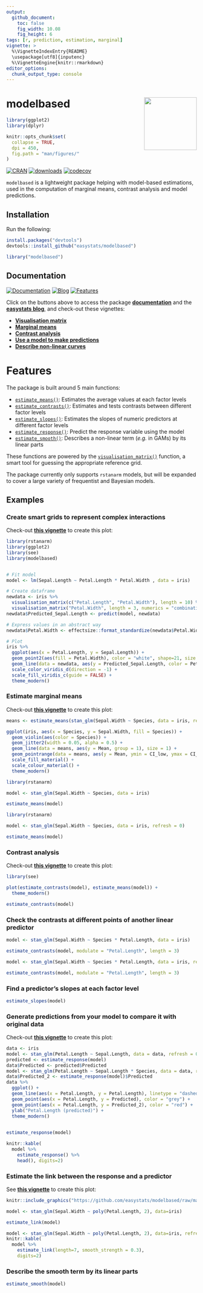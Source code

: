```yaml
---
output: 
  github_document:
    toc: false
    fig_width: 10.08
    fig_height: 6
tags: [r, prediction, estimation, marginal]
vignette: >
  %\VignetteIndexEntry{README}
  \usepackage[utf8]{inputenc}
  %\VignetteEngine{knitr::rmarkdown}
editor_options: 
  chunk_output_type: console
---
```


# modelbased <img src='man/figures/logo.png' align="right" height="139" />

```r
library(ggplot2)
library(dplyr)

knitr::opts_chunk$set(
  collapse = TRUE,
  dpi = 450, 
  fig.path = "man/figures/"
)
```


[![CRAN](http://www.r-pkg.org/badges/version/modelbased)](https://cran.r-project.org/package=modelbased)
[![downloads](http://cranlogs.r-pkg.org/badges/modelbased)](https://cran.r-project.org/package=modelbased) [![codecov](https://codecov.io/gh/easystats/modelbased/branch/master/graph/badge.svg)](https://codecov.io/gh/easystats/modelbased)



`modelbased` is a lightweight package helping with model-based estimations, used in the computation of marginal means, contrast analysis and model predictions.


## Installation


Run the following:

```r
install.packages("devtools")
devtools::install_github("easystats/modelbased")
```
```r
library("modelbased")
```

## Documentation

[![Documentation](https://img.shields.io/badge/documentation-modelbased-orange.svg?colorB=E91E63)](https://easystats.github.io/modelbased/)
[![Blog](https://img.shields.io/badge/blog-easystats-orange.svg?colorB=FF9800)](https://easystats.github.io/blog/posts/)
[![Features](https://img.shields.io/badge/features-modelbased-orange.svg?colorB=2196F3)](https://easystats.github.io/modelbased/reference/index.html)

Click on the buttons above to access the package [**documentation**](https://easystats.github.io/modelbased/) and the [**easystats blog**](https://easystats.github.io/blog/posts/), and check-out these vignettes:

- [**Visualisation matrix**](https://easystats.github.io/modelbased/articles/visualisation_matrix.html)
- [**Marginal means**](https://easystats.github.io/modelbased/articles/estimate_means.html)
- [**Contrast analysis**](https://easystats.github.io/modelbased/articles/estimate_contrasts.html)
- [**Use a model to make predictions**](https://easystats.github.io/modelbased/articles/estimate_response.html)
- [**Describe non-linear curves**](https://easystats.github.io/modelbased/articles/estimate_smooth.html)

# Features

The package is built around 5 main functions:

- [`estimate_means()`](https://easystats.github.io/modelbased/reference/estimate_means.html): Estimates the average values at each factor levels
- [`estimate_contrasts()`](https://easystats.github.io/modelbased/reference/estimate_contrasts.html): Estimates and tests contrasts between different factor levels
- [`estimate_slopes()`](https://easystats.github.io/modelbased/reference/estimate_slopes.html): Estimates the slopes of numeric predictors at different factor levels
- [`estimate_response()`](https://easystats.github.io/modelbased/reference/estimate_response.html): Predict the response variable using the model
- [`estimate_smooth()`](https://easystats.github.io/modelbased/reference/estimate_smooth.html): Describes a non-linear term (*e.g.* in GAMs) by its linear parts

These functions are powered by the [`visualisation_matrix()`](https://easystats.github.io/modelbased/reference/visualisation_matrix.html) function, a smart tool for guessing the appropriate reference grid.

The package currently only supports `rstanarm` models, but will be expanded to cover a large variety of frequentist and Bayesian models.

## Examples

### Create smart grids to represent complex interactions

Check-out [**this vignette**](https://easystats.github.io/modelbased/articles/visualisation_matrix.html) to create this plot:

```r
library(rstanarm)
library(ggplot2)
library(see)
library(modelbased)


# Fit model
model <- lm(Sepal.Length ~ Petal.Length * Petal.Width , data = iris)

# Create dataframe
newdata <- iris %>% 
  visualisation_matrix(c("Petal.Length", "Petal.Width"), length = 10) %>% 
  visualisation_matrix("Petal.Width", length = 3, numerics = "combination", standardize = TRUE)
newdata$Predicted_Sepal.Length <- predict(model, newdata)

# Express values in an abstract way
newdata$Petal.Width <- effectsize::format_standardize(newdata$Petal.Width, reference = iris$Petal.Width)

# Plot
iris %>% 
  ggplot(aes(x = Petal.Length, y = Sepal.Length)) +
  geom_point2(aes(fill = Petal.Width), color = "white", shape=21, size = 5) +  # Only shapes from 21 to 25 have a fill aesthetic
  geom_line(data = newdata, aes(y = Predicted_Sepal.Length, color = Petal.Width), size = 1) + 
  scale_color_viridis_d(direction = -1) +
  scale_fill_viridis_c(guide = FALSE) +
  theme_modern()
```




### Estimate marginal means

Check-out [**this vignette**](https://easystats.github.io/modelbased/articles/estimate_means.html) to create this plot:
 
```r
means <- estimate_means(stan_glm(Sepal.Width ~ Species, data = iris, refresh = 0))

ggplot(iris, aes(x = Species, y = Sepal.Width, fill = Species)) +
  geom_violin(aes(color = Species)) +
  geom_jitter2(width = 0.05, alpha = 0.5) +
  geom_line(data = means, aes(y = Mean, group = 1), size = 1) +
  geom_pointrange(data = means, aes(y = Mean, ymin = CI_low, ymax = CI_high), size = 1, color = "white") +
  scale_fill_material() +
  scale_colour_material() +
  theme_modern()
```


```r
library(rstanarm)

model <- stan_glm(Sepal.Width ~ Species, data = iris)

estimate_means(model)
```
```r
library(rstanarm)

model <- stan_glm(Sepal.Width ~ Species, data = iris, refresh = 0)

estimate_means(model)
```

### Contrast analysis

Check-out [**this vignette**](https://easystats.github.io/modelbased/articles/estimate_contrasts.html) to create this plot:

```r
library(see)

plot(estimate_contrasts(model), estimate_means(model)) +
  theme_modern()
```


```r
estimate_contrasts(model)
```


### Check the contrasts at different points of another linear predictor

```r
model <- stan_glm(Sepal.Width ~ Species * Petal.Length, data = iris)

estimate_contrasts(model, modulate = "Petal.Length", length = 3)
```
```r
model <- stan_glm(Sepal.Width ~ Species * Petal.Length, data = iris, refresh = 0)

estimate_contrasts(model, modulate = "Petal.Length", length = 3)
```



### Find a predictor's slopes at each factor level

```r
estimate_slopes(model)
```


### Generate predictions from your model to compare it with original data

Check-out [**this vignette**](https://easystats.github.io/modelbased/articles/estimate_response.html) to create this plot:

```r
data <- iris
model <- stan_glm(Petal.Length ~ Sepal.Length, data = data, refresh = 0)
predicted <- estimate_response(model)
data$Predicted <- predicted$Predicted
model <- stan_glm(Petal.Length ~ Sepal.Length * Species, data = data, refresh = 0, chains = 2, iter = 1000)
data$Predicted_2 <- estimate_response(model)$Predicted
data %>% 
  ggplot() +
  geom_line(aes(x = Petal.Length, y = Petal.Length), linetype = "dashed") +
  geom_point(aes(x = Petal.Length, y = Predicted), color = "grey") +
  geom_point(aes(x = Petal.Length, y = Predicted_2), color = "red") +
  ylab("Petal.Length (predicted)") +
  theme_modern()
  
```



```r
estimate_response(model)
```
```r
knitr::kable(
  model %>% 
    estimate_response() %>% 
    head(), digits=2)
```

### Estimate the link between the response and a predictor

See [**this vignette**](https://easystats.github.io/modelbased/articles/estimate_response.html) to create this plot:
```r
knitr::include_graphics("https://github.com/easystats/modelbased/raw/master/man/figures/gganimate_figure.gif")
```



```r
model <- stan_glm(Sepal.Width ~ poly(Petal.Length, 2), data=iris)

estimate_link(model)
```
```r
model <- stan_glm(Sepal.Width ~ poly(Petal.Length, 2), data=iris, refresh = 0)
knitr::kable(
  model %>% 
    estimate_link(length=7, smooth_strength = 0.3),
    digits=2)
```

### Describe the smooth term by its linear parts
```r
estimate_smooth(model)
```